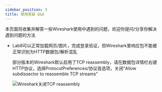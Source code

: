 ```yaml
---
sidebar_position: 3
title: 使用答疑 Q&A
---
```


本页面将收集并解答一些Wireshark使用中遇到的问题，欢迎你提问/分享你解决遇到问题的方法

* Lab8可以正常加载网页/图片，完成登录验证，但Wireshark里响应包不能被正常识别为HTTP数据包/解析混乱

  部分版本的Wireshark默认启用了TCP reassembly，请在数据包详情栏右键HTTP协议，选择ProtocolPreferences/协议首选项，关闭"Allow subdissector to reassemble TCP streams"

  ![Wireshark关闭TCP reassembly](img/lQLPJw93yaP9zFPNA97NA-awpsD_v8IL6XoFclh6YBP8AA_998_990.png)
